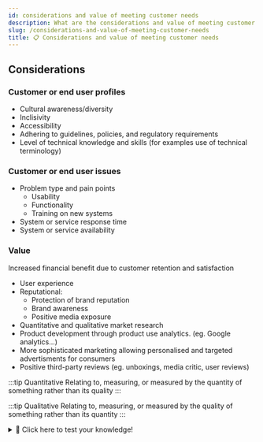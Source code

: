 ```yaml
---
id: considerations and value of meeting customer needs
description: What are the considerations and value of meeting customer needs?
slug: /considerations-and-value-of-meeting-customer-needs
title: 📋 Considerations and value of meeting customer needs
---
```


## Considerations

### Customer or end user profiles
- Cultural awareness/diversity
- Inclisivity
- Accessibility
- Adhering to guidelines, policies, and regulatory requirements
- Level of technical knowledge and skills (for examples use of technical terminology)

### Customer or end user issues
- Problem type and pain points
    - Usability
    - Functionality
    - Training on new systems
- System or service response time
- System or service availability

### Value

Increased financial benefit due to customer retention and satisfaction

- User experience
- Reputational:
    - Protection of brand reputation
    - Brand awareness
    - Positive media exposure 
- Quantitative and qualitative market research
- Product development through product use analytics. (eg. Google analytics...)
- More sophisticated marketing allowing personalised and targeted advertisments for consumers
- Positive third-party reviews (eg. unboxings, media critic, user reviews)

:::tip Quantitative
Relating to, measuring, or measured by the quantity of something rather than its quality
:::

:::tip Qualitative
Relating to, measuring, or measured by the quality of something rather than its quantity
:::

<details>
  <summary>🧠 Click here to test your knowledge! </summary>

<iframe src="https://quizlet.com/679355046/match/embed?i=3loczc&x=1jj1" height="500" width="100%"></iframe>

</details>